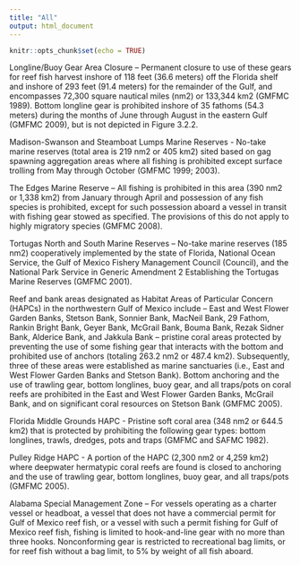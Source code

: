 ```yaml
---
title: "All"
output: html_document
---
```


```r
knitr::opts_chunk$set(echo = TRUE)
```
Longline/Buoy Gear Area Closure – Permanent closure to use of these gears for reef fish harvest inshore of 118 feet (36.6 meters) off the Florida shelf and inshore of 293 feet (91.4 meters) for the remainder of the Gulf, and encompasses 72,300 square nautical miles (nm2) or 133,344 km2 (GMFMC 1989).  Bottom longline gear is prohibited inshore of 35 fathoms (54.3 meters) during the months of June through August in the eastern Gulf (GMFMC 2009), but is not depicted in Figure 3.2.2.

Madison-Swanson and Steamboat Lumps Marine Reserves - No-take marine reserves (total area is 219 nm2 or 405 km2) sited based on gag spawning aggregation areas where all fishing is prohibited except surface trolling from May through October (GMFMC 1999; 2003). 

The Edges Marine Reserve – All fishing is prohibited in this area (390 nm2 or 1,338 km2) from January through April and possession of any fish species is prohibited, except for such possession aboard a vessel in transit with fishing gear stowed as specified.  The provisions of this do not apply to highly migratory species (GMFMC 2008).

Tortugas North and South Marine Reserves – No-take marine reserves (185 nm2) cooperatively implemented by the state of Florida, National Ocean Service, the Gulf of Mexico Fishery Management Council (Council), and the National Park Service in Generic Amendment 2 Establishing the Tortugas Marine Reserves (GMFMC 2001).  

Reef and bank areas designated as Habitat Areas of Particular Concern (HAPCs) in the northwestern Gulf of Mexico include – East and West Flower Garden Banks, Stetson Bank, Sonnier Bank, MacNeil Bank, 29 Fathom, Rankin Bright Bank, Geyer Bank, McGrail Bank, Bouma Bank, Rezak Sidner Bank, Alderice Bank, and Jakkula Bank – pristine coral areas protected by preventing the use of some fishing gear that interacts with the bottom and prohibited use of anchors (totaling 263.2 nm2 or 487.4 km2).  Subsequently, three of these areas were established as marine sanctuaries (i.e., East and West Flower Garden Banks and Stetson Bank).  Bottom anchoring and the use of trawling gear, bottom longlines, buoy gear, and all traps/pots on coral reefs are prohibited in the East and West Flower Garden Banks, McGrail Bank, and on significant coral resources on Stetson Bank (GMFMC 2005).  

Florida Middle Grounds HAPC - Pristine soft coral area (348 nm2 or 644.5 km2) that is protected by prohibiting the following gear types:  bottom longlines, trawls, dredges, pots and traps (GMFMC and SAFMC 1982).  

Pulley Ridge HAPC - A portion of the HAPC (2,300 nm2 or 4,259 km2) where deepwater hermatypic coral reefs are found is closed to anchoring and the use of trawling gear, bottom longlines, buoy gear, and all traps/pots (GMFMC 2005).  

Alabama Special Management Zone – For vessels operating as a charter vessel or headboat, a vessel that does not have a commercial permit for Gulf of Mexico reef fish, or a vessel with such a permit fishing for Gulf of Mexico reef fish, fishing is limited to hook-and-line gear with no more than three hooks.  Nonconforming gear is restricted to recreational bag limits, or for reef fish without a bag limit, to 5% by weight of all fish aboard.
